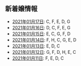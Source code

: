 新着嬢情報
----

- [2021年01月17日](/new/2021-01-17): C, F, E, D, G
- [2021年01月16日](/new/2021-01-16): D, C, F, E, G
- [2021年01月15日](/new/2021-01-15): E, C, G, F, D
- [2021年01月14日](/new/2021-01-14): F, H, C, G, E, D
- [2021年01月13日](/new/2021-01-13): E, D, C
- [2021年01月12日](/new/2021-01-12): G, F, D, H, E, C
- [2021年01月11日](/new/2021-01-11): F, E, D, C
